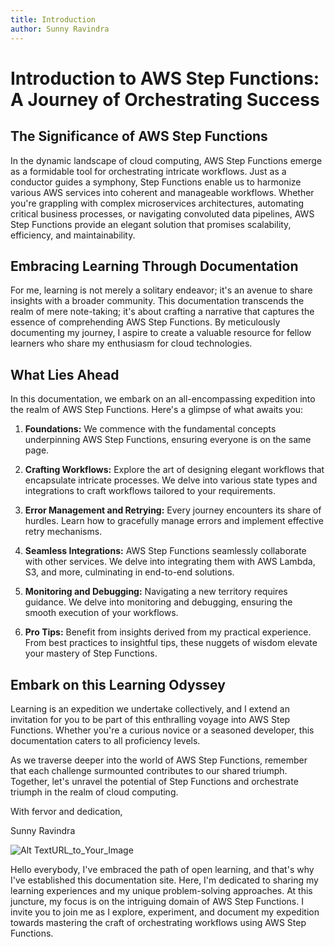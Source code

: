 ```yaml
---
title: Introduction 
author: Sunny Ravindra
---
```


# Introduction to AWS Step Functions: A Journey of Orchestrating Success


## The Significance of AWS Step Functions

In the dynamic landscape of cloud computing, AWS Step Functions emerge as a formidable tool for orchestrating intricate workflows. Just as a conductor guides a symphony, Step Functions enable us to harmonize various AWS services into coherent and manageable workflows. Whether you're grappling with complex microservices architectures, automating critical business processes, or navigating convoluted data pipelines, AWS Step Functions provide an elegant solution that promises scalability, efficiency, and maintainability.

## Embracing Learning Through Documentation

For me, learning is not merely a solitary endeavor; it's an avenue to share insights with a broader community. This documentation transcends the realm of mere note-taking; it's about crafting a narrative that captures the essence of comprehending AWS Step Functions. By meticulously documenting my journey, I aspire to create a valuable resource for fellow learners who share my enthusiasm for cloud technologies.

## What Lies Ahead

In this documentation, we embark on an all-encompassing expedition into the realm of AWS Step Functions. Here's a glimpse of what awaits you:

1. **Foundations:** We commence with the fundamental concepts underpinning AWS Step Functions, ensuring everyone is on the same page.

2. **Crafting Workflows:** Explore the art of designing elegant workflows that encapsulate intricate processes. We delve into various state types and integrations to craft workflows tailored to your requirements.

3. **Error Management and Retrying:** Every journey encounters its share of hurdles. Learn how to gracefully manage errors and implement effective retry mechanisms.

4. **Seamless Integrations:** AWS Step Functions seamlessly collaborate with other services. We delve into integrating them with AWS Lambda, S3, and more, culminating in end-to-end solutions.

5. **Monitoring and Debugging:** Navigating a new territory requires guidance. We delve into monitoring and debugging, ensuring the smooth execution of your workflows.

6. **Pro Tips:** Benefit from insights derived from my practical experience. From best practices to insightful tips, these nuggets of wisdom elevate your mastery of Step Functions.

## Embark on this Learning Odyssey

Learning is an expedition we undertake collectively, and I extend an invitation for you to be part of this enthralling voyage into AWS Step Functions. Whether you're a curious novice or a seasoned developer, this documentation caters to all proficiency levels.

As we traverse deeper into the world of AWS Step Functions, remember that each challenge surmounted contributes to our shared triumph. Together, let's unravel the potential of Step Functions and orchestrate triumph in the realm of cloud computing.

With fervor and dedication,

Sunny Ravindra

![Alt TextURL_to_Your_Image](./te.png)

Hello everybody, I've embraced the path of open learning, and that's why I've established this documentation site. Here, I'm dedicated to sharing my learning experiences and my unique problem-solving approaches. At this juncture, my focus is on the intriguing domain of AWS Step Functions. I invite you to join me as I explore, experiment, and document my expedition towards mastering the craft of orchestrating workflows using AWS Step Functions.